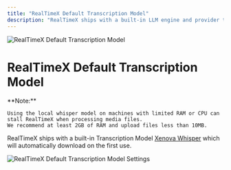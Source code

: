 ```yaml
---
title: "RealTimeX Default Transcription Model"
description: "RealTimeX ships with a built-in LLM engine and provider that enables you to download popular and highly-rated LLMs like LLama-3, Phi-3 and more that can run locally on your CPU and GPU."
---
```



<Image
  src="/images/realtimex-setup/transcription-model-configuration/local/built-in/header-image.png"
  height={1080}
  width={1920}
  quality={100}
  alt="RealTimeX Default Transcription Model"
/>

# RealTimeX Default Transcription Model

<Callout type="info" emoji="️💡">
  **Note:**

    Using the local whisper model on machines with limited RAM or CPU can stall RealTimeX when processing media files.
    We recommend at least 2GB of RAM and upload files less than 10MB.

</Callout>

RealTimeX ships with a built-in Transcription Model [Xenova Whisper](https://huggingface.co/Xenova/whisper-small) which will automatically download on the first use.

<Image
  src="/images/realtimex-setup/transcription-model-configuration/local/built-in/default-transcription.png"
  height={1080}
  width={1920}
  quality={100}
  alt="RealTimeX Default Transcription Model Settings"
/>
